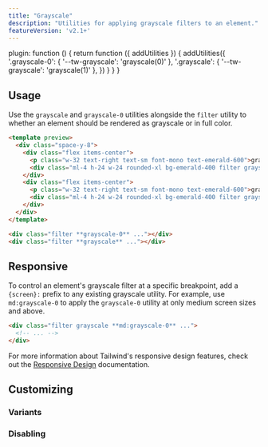 ```yaml
---
title: "Grayscale"
description: "Utilities for applying grayscale filters to an element."
featureVersion: 'v2.1+'
---
```



  plugin: function () {
    return function ({ addUtilities }) {
      addUtilities({
        '.grayscale-0': { '--tw-grayscale': 'grayscale(0)' },
        '.grayscale': { '--tw-grayscale': 'grayscale(1)' },
      })
    }
  }
}

## Usage

Use the `grayscale` and `grayscale-0` utilities alongside the `filter` utility to whether an element should be rendered as grayscale or in full color.

```html emerald
<template preview>
  <div class="space-y-8">
    <div class="flex items-center">
      <p class="w-32 text-right text-sm font-mono text-emerald-600">grayscale-0</p>
      <div class="ml-4 h-24 w-24 rounded-xl bg-emerald-400 filter grayscale-0"></div>
    </div>
    <div class="flex items-center">
      <p class="w-32 text-right text-sm font-mono text-emerald-600">grayscale</p>
      <div class="ml-4 h-24 w-24 rounded-xl bg-emerald-400 filter grayscale"></div>
    </div>
  </div>
</template>

<div class="filter **grayscale-0** ..."></div>
<div class="filter **grayscale** ..."></div>
```

## Responsive

To control an element's grayscale filter at a specific breakpoint, add a `{screen}:` prefix to any existing grayscale utility. For example, use `md:grayscale-0` to apply the `grayscale-0` utility at only medium screen sizes and above.

```html
<div class="filter grayscale **md:grayscale-0** ...">
  <!-- ... -->
</div>
```

For more information about Tailwind's responsive design features, check out the [Responsive Design](/docs/responsive-design) documentation.

## Customizing

### Variants

<Variants plugin="grayscale" name="grayscale" />

### Disabling

<Disabling plugin="grayscale" name="grayscale" />
